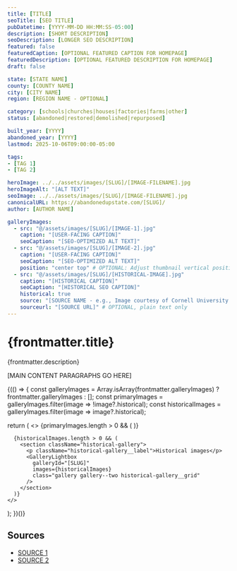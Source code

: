 ```yaml
---
title: [TITLE]
seoTitle: [SEO TITLE]
pubDatetime: [YYYY-MM-DD HH:MM:SS-05:00]
description: [SHORT DESCRIPTION]
seoDescription: [LONGER SEO DESCRIPTION]
featured: false
featuredCaption: [OPTIONAL FEATURED CAPTION FOR HOMEPAGE]
featuredDescription: [OPTIONAL FEATURED DESCRIPTION FOR HOMEPAGE]
draft: false

state: [STATE NAME]
county: [COUNTY NAME]
city: [CITY NAME]
region: [REGION NAME - OPTIONAL]

category: [schools|churches|houses|factories|farms|other]
status: [abandoned|restored|demolished|repurposed]

built_year: [YYYY]
abandoned_year: [YYYY]
lastmod: 2025-10-06T09:00:00-05:00

tags:
- [TAG 1]
- [TAG 2]

heroImage: ../../assets/images/[SLUG]/[IMAGE-FILENAME].jpg
heroImageAlt: "[ALT TEXT]"
seoImage: ../../assets/images/[SLUG]/[IMAGE-FILENAME].jpg
canonicalURL: https://abandonedupstate.com/[SLUG]/
author: [AUTHOR NAME]

galleryImages:
  - src: "@/assets/images/[SLUG]/[IMAGE-1].jpg"
    caption: "[USER-FACING CAPTION]"
    seoCaption: "[SEO-OPTIMIZED ALT TEXT]"
  - src: "@/assets/images/[SLUG]/[IMAGE-2].jpg"
    caption: "[USER-FACING CAPTION]"
    seoCaption: "[SEO-OPTIMIZED ALT TEXT]"
    position: "center top" # OPTIONAL: Adjust thumbnail vertical position (e.g., "center top", "center 20%", "center bottom")
  - src: "@/assets/images/[SLUG]/[HISTORICAL-IMAGE].jpg"
    caption: "[HISTORICAL CAPTION]"
    seoCaption: "[HISTORICAL SEO CAPTION]"
    historical: true
    source: "[SOURCE NAME - e.g., Image courtesy of Cornell University Library]" # OPTIONAL
    sourceurl: "[SOURCE URL]" # OPTIONAL, plain text only
---
```



<VideoEmbed
  videoUrl="[VIMEO OR YOUTUBE EMBED URL]"
  title="[VIDEO TITLE]"
  thumbnail={[THUMBNAIL_VAR_NAME]}
  aspectRatio="2:1"
/>

# {frontmatter.title}
<p className="post-tagline" style={{ color: "#b9975c" }}>{frontmatter.description}</p>

[MAIN CONTENT PARAGRAPHS GO HERE]

<div class="my-12"></div>

{(() => {
  const galleryImages = Array.isArray(frontmatter.galleryImages)
    ? frontmatter.galleryImages
    : [];
  const primaryImages = galleryImages.filter(image => !image?.historical);
  const historicalImages = galleryImages.filter(image => image?.historical);

  return (
    <>
      {primaryImages.length > 0 && (
        <GalleryLightbox
          galleryId="[SLUG]"
          images={primaryImages}
        />
      )}

      {historicalImages.length > 0 && (
        <section className="historical-gallery">
          <p className="historical-gallery__label">Historical images</p>
          <GalleryLightbox
            galleryId="[SLUG]"
            images={historicalImages}
            class="gallery gallery--two historical-gallery__grid"
          />
        </section>
      )}
    </>
  );
})()}

## Sources

- [SOURCE 1](URL)
- [SOURCE 2](URL)

<div class="my-12"></div>
